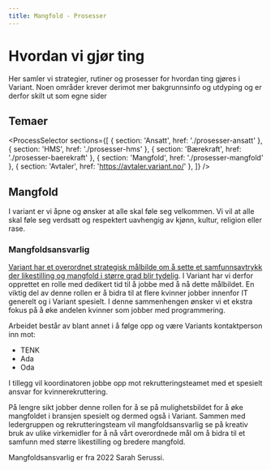 ```yaml
---
title: Mangfold - Prosesser
---
```



# Hvordan vi gjør ting

Her samler vi strategier, rutiner og prosesser for hvordan ting gjøres i Variant. Noen områder krever derimot mer bakgrunnsinfo og utdyping og er derfor skilt ut som egne sider

## Temaer

<ProcessSelector
  sections={[
    { section: 'Ansatt', href: './prosesser-ansatt' },
    { section: 'HMS', href: './prosesser-hms' },
    { section: 'Bærekraft', href: './prosesser-baerekraft' },
    { section: 'Mangfold', href: './prosesser-mangfold' },
    { section: 'Avtaler', href: 'https://avtaler.variant.no/' },
  ]}
/>

## Mangfold

I variant er vi åpne og ønsker at alle skal føle seg velkommen. Vi vil at alle skal føle seg verdsatt og respektert uavhengig av kjønn, kultur, religion eller rase.

### Mangfoldsansvarlig

[Variant har et overordnet strategisk målbilde om å sette et samfunnsavtrykk der likestilling og mangfold i større grad blir tydelig](https://www.variant.no/mangfold). I Variant har vi derfor opprettet en rolle med dedikert tid til å jobbe med å nå dette målbildet. En viktig del av denne rollen er å bidra til at flere kvinner jobber innenfor IT generelt og i Variant spesielt. I denne sammenhengen ønsker vi et ekstra fokus på å øke andelen kvinner som jobber med programmering.

Arbeidet består av blant annet i å følge opp og være Variants kontaktperson inn mot:

- TENK
- Ada
- Oda

I tillegg vil koordinatoren jobbe opp mot rekrutteringsteamet med et spesielt ansvar for kvinnerekruttering.

På lengre sikt jobber denne rollen for å se på mulighetsbildet for å øke mangfoldet i bransjen spesielt og dermed også i Variant. Sammen med ledergruppen og rekrutteringsteam vil mangfoldsansvarlig se på kreativ bruk av ulike virkemidler for å nå vårt overordnede mål om å bidra til et samfunn med større likestilling og bredere mangfold.

Mangfoldsansvarlig er fra 2022 Sarah Serussi.
